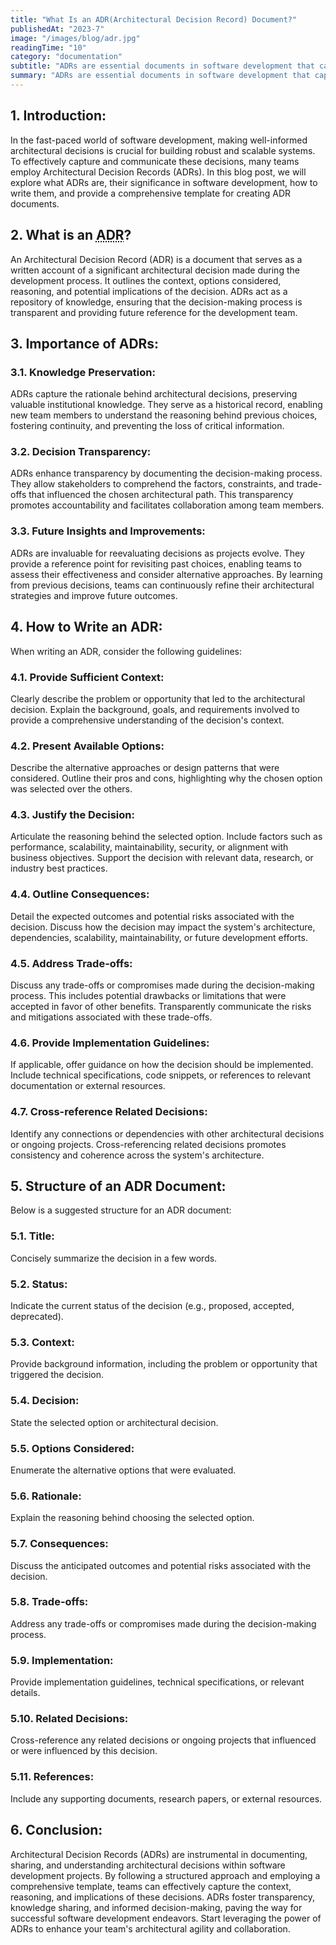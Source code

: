```yaml
---
title: "What Is an ADR(Architectural Decision Record) Document?"
publishedAt: "2023-7"
image: "/images/blog/adr.jpg"
readingTime: "10"
category: "documentation"
subtitle: "ADRs are essential documents in software development that capture the context and consequences of significant architectural decisions."
summary: "ADRs are essential documents in software development that capture the context, rationale, and consequences of significant architectural decisions, Empowering Teams for informed decision-making and facilitating continuous improvement."
---
```


## 1. Introduction:

In the fast-paced world of software development, making well-informed
architectural decisions is crucial for building robust and scalable systems.
To effectively capture and communicate these decisions,
many teams employ Architectural Decision Records (ADRs).
In this blog post, we will explore what ADRs are,
their significance in software development,
how to write them, and provide a comprehensive template for creating ADR documents.

## 2. What is an <abbr title="Architectural Decision Record">ADR</abbr>?

An Architectural Decision Record (ADR) is a document that serves as a written account
of a significant architectural decision made during the development process.
It outlines the context, options considered, reasoning, and potential implications of the decision.
ADRs act as a repository of knowledge, ensuring that the decision-making process
is transparent and providing future reference for the development team.

## 3. Importance of ADRs:

### 3.1. Knowledge Preservation:

ADRs capture the rationale behind architectural decisions, preserving valuable institutional knowledge.
They serve as a historical record, enabling new team members to understand the reasoning
behind previous choices, fostering continuity, and preventing the loss of critical information.

### 3.2. Decision Transparency:

ADRs enhance transparency by documenting the decision-making process.
They allow stakeholders to comprehend the factors, constraints, and trade-offs
that influenced the chosen architectural path.
This transparency promotes accountability and facilitates collaboration among team members.

### 3.3. Future Insights and Improvements:

ADRs are invaluable for reevaluating decisions as projects evolve.
They provide a reference point for revisiting past choices, enabling teams
to assess their effectiveness and consider alternative approaches.
By learning from previous decisions, teams can continuously refine
their architectural strategies and improve future outcomes.

## 4. How to Write an ADR:

When writing an ADR, consider the following guidelines:

### 4.1. Provide Sufficient Context:

Clearly describe the problem or opportunity that led to the architectural decision.
Explain the background, goals, and requirements involved to provide a
comprehensive understanding of the decision's context.

### 4.2. Present Available Options:

Describe the alternative approaches or design patterns that were considered.
Outline their pros and cons, highlighting why the chosen option was selected over the others.

### 4.3. Justify the Decision:

Articulate the reasoning behind the selected option.
Include factors such as performance, scalability, maintainability, security, or alignment with business objectives.
Support the decision with relevant data, research, or industry best practices.

### 4.4. Outline Consequences:

Detail the expected outcomes and potential risks associated with the decision.
Discuss how the decision may impact the system's architecture, dependencies, scalability, maintainability, or future development efforts.

### 4.5. Address Trade-offs:

Discuss any trade-offs or compromises made during the decision-making process.
This includes potential drawbacks or limitations that were accepted in favor of other benefits.
Transparently communicate the risks and mitigations associated with these trade-offs.

### 4.6. Provide Implementation Guidelines:

If applicable, offer guidance on how the decision should be implemented.
Include technical specifications, code snippets, or references to relevant documentation or external resources.

### 4.7. Cross-reference Related Decisions:

Identify any connections or dependencies with other architectural decisions or ongoing projects.
Cross-referencing related decisions promotes consistency and coherence across the system's architecture.

## 5. Structure of an ADR Document:

Below is a suggested structure for an ADR document:

### 5.1. Title:

Concisely summarize the decision in a few words.

### 5.2. Status:

Indicate the current status of the decision (e.g., proposed, accepted, deprecated).

### 5.3. Context:

Provide background information, including the problem or opportunity that triggered the decision.

### 5.4. Decision:

State the selected option or architectural decision.

### 5.5. Options Considered:

Enumerate the alternative options that were evaluated.

### 5.6. Rationale:

Explain the reasoning behind choosing the selected option.

### 5.7. Consequences:

Discuss the anticipated outcomes and potential risks associated with the decision.

### 5.8. Trade-offs:

Address any trade-offs or compromises made during the decision-making process.

### 5.9. Implementation:

Provide implementation guidelines, technical specifications, or relevant details.

### 5.10. Related Decisions:

Cross-reference any related decisions or ongoing projects that influenced or were influenced by this decision.

### 5.11. References:

Include any supporting documents, research papers, or external resources.

## 6. Conclusion:

Architectural Decision Records (ADRs) are instrumental in documenting,
sharing, and understanding architectural decisions within software development projects.
By following a structured approach and employing a comprehensive template,
teams can effectively capture the context, reasoning, and implications of these decisions.
ADRs foster transparency, knowledge sharing, and informed decision-making,
paving the way for successful software development endeavors.
Start leveraging the power of ADRs to enhance your team's architectural agility and collaboration.
